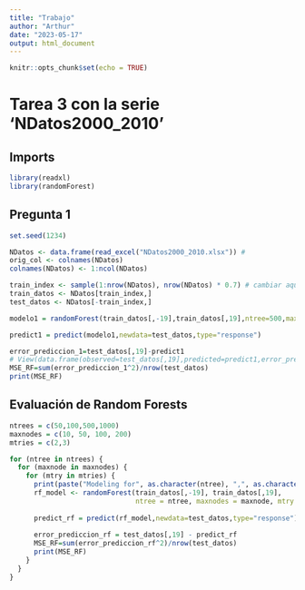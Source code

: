 ```yaml
---
title: "Trabajo"
author: "Arthur"
date: "2023-05-17"
output: html_document
---
```


```r
knitr::opts_chunk$set(echo = TRUE)
```

# Tarea 3 con la serie 'NDatos2000_2010'

## Imports

```r
library(readxl)
library(randomForest)

```

## Pregunta 1

```r
set.seed(1234)

NDatos <- data.frame(read_excel("NDatos2000_2010.xlsx")) # 
orig_col <- colnames(NDatos)
colnames(NDatos) <- 1:ncol(NDatos)

train_index <- sample(1:nrow(NDatos), nrow(NDatos) * 0.7) # cambiar aqui el split train/test
train_datos <- NDatos[train_index,]
test_datos <- NDatos[-train_index,]

modelo1 = randomForest(train_datos[,-19],train_datos[,19],ntree=500,maxnodes=100, importance=TRUE, mtry=2)

predict1 = predict(modelo1,newdata=test_datos,type="response")

error_prediccion_1=test_datos[,19]-predict1
# View(data.frame(observed=test_datos[,19],predicted=predict1,error_prediccion_1))
MSE_RF=sum(error_prediccion_1^2)/nrow(test_datos)
print(MSE_RF)
```
## Evaluación de Random Forests

```r

ntrees = c(50,100,500,1000)
maxnodes = c(10, 50, 100, 200)
mtries = c(2,3)

for (ntree in ntrees) {
  for (maxnode in maxnodes) {
    for (mtry in mtries) {
      print(paste("Modeling for", as.character(ntree), ",", as.character(maxnode), ",", as.character(mtry)))
      rf_model <- randomForest(train_datos[,-19], train_datos[,19], 
                               ntree = ntree, maxnodes = maxnode, mtry = mtry, importance=TRUE)
      
      predict_rf = predict(rf_model,newdata=test_datos,type="response")
      
      error_prediccion_rf = test_datos[,19] - predict_rf
      MSE_RF=sum(error_prediccion_rf^2)/nrow(test_datos)
      print(MSE_RF)
    }
  }
}


```


